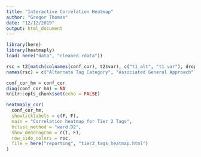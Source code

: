 ```yaml
---
title: "Interactive Correlation Heatmap"
author: "Gregor Thomas"
date: "12/12/2019"
output: html_document
---
```


```r
library(here)
library(heatmaply)
load( here("data", "cleaned.rdata"))

rsc = t2[match(colnames(conf_cor), t2$var), c("t1_alt", "t1_var"), drop = FALSE]
names(rsc) = c("Alternate Tag Category", "Associated General Approach")

conf_cor_hm = conf_cor
diag(conf_cor_hm) = NA
knitr::opts_chunk$set(echo = FALSE)
```

```r
heatmaply_cor(
  conf_cor_hm,
  showticklabels = c(F, F),
  main = "Correlation heatmap for Tier 2 Tags",
  hclust_method = "ward.D2",
  show_dendrogram = c(T, F),
  row_side_colors = rsc,
  file = here("reporting", "tier2_tags_heatmap.html")
)
```